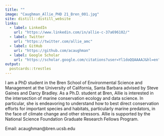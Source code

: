 ```yaml
---
title: ""
image: "Caughman_Allie_PHD 21_Bren_001.jpg"
site: distill::distill_website
links:
  - label: LinkedIn
    url: "https://www.linkedin.com/in/allie-c-37a696102/"
  - label: Twitter
    url: "https://twitter.com/allie_amc"
  - label: GitHub
    url: "https://github.com/acaughman"
  - label: Google Scholar
    url: "https://scholar.google.com/citations?user=Yl1doQQAAAAJ&hl=en"
output:
  postcards::trestles
---
```

 
I am a PhD student in the Bren School of Environmental Science and Management at the University of California, Santa Barbara advised by Steve Gaines and Darcy Bradley. As a Ph.D. student at Bren, Allie is interested in the intersection of marine conservation ecology and data science. In particular, she is endeavoring to understand how to best direct conservation efforts for important species and habitats, particularly marine predators, in the face of climate change and other stressors. Allie is supported by the National Science Foundation Graduate Research Fellows Program.

Email: acaughman@bren.ucsb.edu
